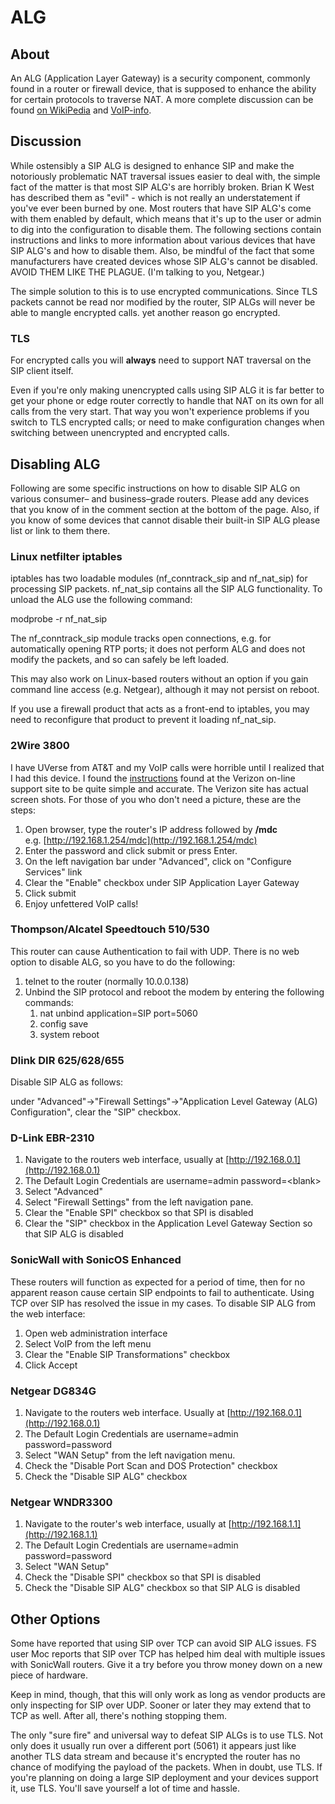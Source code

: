 
# ALG 

 

## About

An ALG (Application Layer Gateway) is a security component, commonly found in a router or firewall device, that is supposed to enhance the ability for certain protocols to traverse NAT. A more complete discussion can be found [on WikiPedia](http://en.wikipedia.org/wiki/Application-level%5Fgateway) and [VoIP-info](http://www.voip-info.org/wiki/view/Routers+SIP+ALG).


##  Discussion 

While ostensibly a SIP ALG is designed to enhance SIP and make the notoriously problematic NAT traversal issues easier to deal with, the simple fact of the matter is that most SIP ALG's are horribly broken. Brian K West has described them as "evil" - which is not really an understatement if you've ever been burned by one. Most routers that have SIP ALG's come with them enabled by default, which means that it's up to the user or admin to dig into the configuration to disable them. The following sections contain instructions and links to more information about various devices that have SIP ALG's and how to disable them. Also, be mindful of the fact that some manufacturers have created devices whose SIP ALG's cannot be disabled. AVOID THEM LIKE THE PLAGUE. (I'm talking to you, Netgear.)

The simple solution to this is to use encrypted communications. Since TLS packets cannot be read nor modified by the router, SIP ALGs will never be able to mangle encrypted calls. yet another reason go encrypted.

###  TLS 

For encrypted calls you will **always** need to support NAT traversal on the SIP client itself.

Even if you're only making unencrypted calls using SIP ALG it is far better to get your phone or edge router correctly to handle that NAT on its own for all calls from the very start. That way you won't experience problems if you switch to TLS encrypted calls; or need to make configuration changes when switching between unencrypted and encrypted calls.

##  Disabling ALG 

Following are some specific instructions on how to disable SIP ALG on various consumer– and business–grade routers. Please add any devices that you know of in the comment section at the bottom of the page. Also, if you know of some devices that cannot disable their built-in SIP ALG please list or link to them there.

###  Linux netfilter iptables 

iptables has two loadable modules (nf\_conntrack\_sip and nf\_nat\_sip) for processing SIP packets. nf\_nat\_sip contains all the SIP ALG functionality. To unload the ALG use the following command:

modprobe -r nf_nat_sip

The nf\_conntrack\_sip module tracks open connections, e.g. for automatically opening RTP ports; it does not perform ALG and does not modify the packets, and so can safely be left loaded.

This may also work on Linux-based routers without an option if you gain command line access (e.g. Netgear), although it may not persist on reboot.

If you use a firewall product that acts as a front-end to iptables, you may need to reconfigure that product to prevent it loading nf\_nat\_sip.

###  2Wire 3800 

I have UVerse from AT&T and my VoIP calls were horrible until I realized that I had this device. I found the [instructions](http://search.vzw.com/?do=viewdoc&id=22977&p=4166&supportview=1) found at the Verizon on-line support site to be quite simple and accurate. The Verizon site has actual screen shots. For those of you who don't need a picture, these are the steps:

1. Open browser, type the router's IP address followed by **/mdc**  
e.g. [http://192.168.1.254/mdc](http://192.168.1.254/mdc)
2. Enter the password and click submit or press Enter.
3. On the left navigation bar under "Advanced", click on "Configure Services" link
4. Clear the "Enable" checkbox under SIP Application Layer Gateway
5. Click submit
6. Enjoy unfettered VoIP calls!

###  Thompson/Alcatel Speedtouch 510/530 

This router can cause Authentication to fail with UDP. There is no web option to disable ALG, so you have to do the following:

1. telnet to the router (normally 10.0.0.138)
2. Unbind the SIP protocol and reboot the modem by entering the following commands:  
   1. nat unbind application=SIP port=5060  
   2. config save  
   3. system reboot

###  Dlink DIR 625/628/655 

Disable SIP ALG as follows:

under "Advanced"->"Firewall Settings"->"Application Level Gateway (ALG) Configuration", clear the "SIP" checkbox.

###  D-Link EBR-2310 

1. Navigate to the routers web interface, usually at [http://192.168.0.1](http://192.168.0.1)
2. The Default Login Credentials are username=admin password=\<blank>
3. Select "Advanced"
4. Select "Firewall Settings" from the left navigation pane.
5. Clear the "Enable SPI" checkbox so that SPI is disabled
6. Clear the "SIP" checkbox in the Application Level Gateway Section so that SIP ALG is disabled

###  SonicWall with SonicOS Enhanced 

These routers will function as expected for a period of time, then for no apparent reason cause certain SIP endpoints to fail to authenticate. Using TCP over SIP has resolved the issue in my cases. To disable SIP ALG from the web interface:

1. Open web administration interface
2. Select VoIP from the left menu
3. Clear the "Enable SIP Transformations" checkbox
4. Click Accept

###  Netgear DG834G 

1. Navigate to the routers web interface. Usually at [http://192.168.0.1](http://192.168.0.1)
2. The Default Login Credentials are username=admin password=password
3. Select "WAN Setup" from the left navigation menu.
4. Check the "Disable Port Scan and DOS Protection" checkbox
5. Check the "Disable SIP ALG" checkbox

###  Netgear WNDR3300 

1. Navigate to the router's web interface, usually at [http://192.168.1.1](http://192.168.1.1)
2. The Default Login Credentials are username=admin password=password
3. Select "WAN Setup"
4. Check the "Disable SPI" checkbox so that SPI is disabled
5. Check the "Disable SIP ALG" checkbox so that SIP ALG is disabled

##  Other Options 

Some have reported that using SIP over TCP can avoid SIP ALG issues. FS user Moc reports that SIP over TCP has helped him deal with multiple issues with SonicWall routers. Give it a try before you throw money down on a new piece of hardware.

Keep in mind, though, that this will only work as long as vendor products are only inspecting for SIP over UDP. Sooner or later they may extend that to TCP as well. After all, there's nothing stopping them.

The only "sure fire" and universal way to defeat SIP ALGs is to use TLS. Not only does it usually run over a different port (5061) it appears just like another TLS data stream and because it's encrypted the router has no chance of modifying the payload of the packets. When in doubt, use TLS. If you're planning on doing a large SIP deployment and your devices support it, use TLS. You'll save yourself a lot of time and hassle.

  

